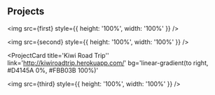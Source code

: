 
<h2>Projects</h2>

<ProjectCard
  title=''
  link='http://kiwiroadtrip.herokuapp.com/'
  bg='linear-gradient(to right, #D4145A 0%, #FBB03B 100%)'>
  <img src={first} style={{ height: '100%', width: '100%' }} />
</ProjectCard>

<ProjectCard
  title='Fakify Crown Clothing'
  link='https://fakify-live.herokuapp.com/'
  bg='linear-gradient(to right, #D4145A 0%, #FBB03B 100%)'>
  <img src={second} style={{ height: '100%', width: '100%' }} />
</ProjectCard>

<ProjectCard
  title='Kiwi Road Trip''
  link='http://kiwiroadtrip.herokuapp.com/'
  bg='linear-gradient(to right, #D4145A 0%, #FBB03B 100%)'
>
  <img src={third} style={{ height: '100%', width: '100%' }} />
</ProjectCard>
